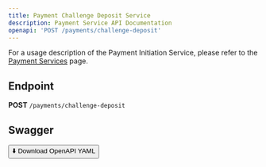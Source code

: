 ```yaml
---
title: Payment Challenge Deposit Service
description: Payment Service API Documentation
openapi: 'POST /payments/challenge-deposit'
---
```


For a usage description of the Payment Initiation Service, please refer to the [Payment Services](/essentials/paymentServices) page.

## Endpoint

**POST** `/payments/challenge-deposit`

## Swagger
<a href="/downloads/swagger/paymentServices/ChallengeDeposit.postman_collection.json" download="ChallengeDeposit.postman_collection.json">
  <button>⬇️ Download OpenAPI YAML</button>
</a>
